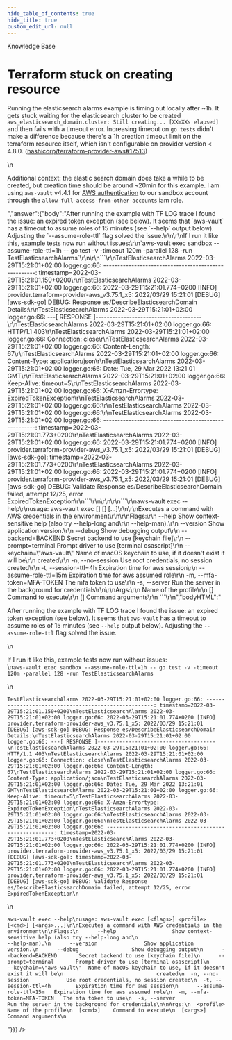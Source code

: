 ```yaml
---
hide_table_of_contents: true
hide_title: true
custom_edit_url: null
---
```



<head>
  <link rel="canonical" href="https://github.com/gruntwork-io/knowledge-base/discussions/330" />
</head>

<CenterLayout>
<span className="searchCategory">Knowledge Base</span>
<h1>Terraform stuck on creating resource</h1>
<GitHub discussion={{"id":"D_kwDOF8slf84APMb5","number":330,"author":{"login":"Etiene"},"title":"Terraform stuck on creating resource","body":"Running the elasticsearch alarms example is timing out locally after ~1h. It gets stuck waiting for the elasticsearch cluster to be created `aws_elasticsearch_domain.cluster: Still creating... [XXmXXs elapsed]` and then fails with a timeout error. Increasing timeout on `go tests` didn't make a difference because there's a 1h creation timeout limit on the terraform resource itself, which isn't configurable on provider version < 4.8.0. (https://github.com/hashicorp/terraform-provider-aws/pull/17513)\r\n\r\nAdditional context: the elastic search domain does take a while to be created, but creation time should be around ~20min for this example. I am using `aws-vault` v4.4.1 for [AWS authentication](https://blog.gruntwork.io/authenticating-to-aws-with-environment-variables-e793d6f6d02e) to our sandbox account through the `allow-full-access-from-other-accounts` iam role. \r\n","bodyHTML":"<p dir=\"auto\">Running the elasticsearch alarms example is timing out locally after ~1h. It gets stuck waiting for the elasticsearch cluster to be created <code class=\"notranslate\">aws_elasticsearch_domain.cluster: Still creating... [XXmXXs elapsed]</code> and then fails with a timeout error. Increasing timeout on <code class=\"notranslate\">go tests</code> didn't make a difference because there's a 1h creation timeout limit on the terraform resource itself, which isn't configurable on provider version &lt; 4.8.0. (<a class=\"issue-link js-issue-link\" data-error-text=\"Failed to load title\" data-id=\"803864302\" data-permission-text=\"Title is private\" data-url=\"https://github.com/hashicorp/terraform-provider-aws/issues/17513\" data-hovercard-type=\"pull_request\" data-hovercard-url=\"/hashicorp/terraform-provider-aws/pull/17513/hovercard\" href=\"https://github.com/hashicorp/terraform-provider-aws/pull/17513\">hashicorp/terraform-provider-aws#17513</a>)</p>\n<p dir=\"auto\">Additional context: the elastic search domain does take a while to be created, but creation time should be around ~20min for this example. I am using <code class=\"notranslate\">aws-vault</code> v4.4.1 for <a href=\"https://blog.gruntwork.io/authenticating-to-aws-with-environment-variables-e793d6f6d02e\" rel=\"nofollow\">AWS authentication</a> to our sandbox account through the <code class=\"notranslate\">allow-full-access-from-other-accounts</code> iam role.</p>","answer":{"body":"After running the example with TF LOG trace I found the issue: an expired token exception (see below). It seems that `aws-vault` has a timeout to assume roles of 15 minutes (see `--help` output below). Adjusting the `--assume-role-ttl` flag solved the issue.\r\n\r\nIf I run it like this, example tests now run without issues:\r\n`aws-vault exec sandbox --assume-role-ttl=1h -- go test -v -timeout 120m -parallel 128 -run TestElasticsearchAlarms`\r\n\r\n```\r\nTestElasticsearchAlarms 2022-03-29T15:21:01+02:00 logger.go:66: -----------------------------------------------------: timestamp=2022-03-29T15:21:01.150+0200\r\nTestElasticsearchAlarms 2022-03-29T15:21:01+02:00 logger.go:66: 2022-03-29T15:21:01.774+0200 [INFO]  provider.terraform-provider-aws_v3.75.1_x5: 2022/03/29 15:21:01 [DEBUG] [aws-sdk-go] DEBUG: Response es/DescribeElasticsearchDomain Details:\r\nTestElasticsearchAlarms 2022-03-29T15:21:01+02:00 logger.go:66: ---[ RESPONSE ]--------------------------------------\r\nTestElasticsearchAlarms 2022-03-29T15:21:01+02:00 logger.go:66: HTTP/1.1 403\r\nTestElasticsearchAlarms 2022-03-29T15:21:01+02:00 logger.go:66: Connection: close\r\nTestElasticsearchAlarms 2022-03-29T15:21:01+02:00 logger.go:66: Content-Length: 67\r\nTestElasticsearchAlarms 2022-03-29T15:21:01+02:00 logger.go:66: Content-Type: application/json\r\nTestElasticsearchAlarms 2022-03-29T15:21:01+02:00 logger.go:66: Date: Tue, 29 Mar 2022 13:21:01 GMT\r\nTestElasticsearchAlarms 2022-03-29T15:21:01+02:00 logger.go:66: Keep-Alive: timeout=5\r\nTestElasticsearchAlarms 2022-03-29T15:21:01+02:00 logger.go:66: X-Amzn-Errortype: ExpiredTokenException\r\nTestElasticsearchAlarms 2022-03-29T15:21:01+02:00 logger.go:66:\r\nTestElasticsearchAlarms 2022-03-29T15:21:01+02:00 logger.go:66:\r\nTestElasticsearchAlarms 2022-03-29T15:21:01+02:00 logger.go:66: -----------------------------------------------------: timestamp=2022-03-29T15:21:01.773+0200\r\nTestElasticsearchAlarms 2022-03-29T15:21:01+02:00 logger.go:66: 2022-03-29T15:21:01.774+0200 [INFO]  provider.terraform-provider-aws_v3.75.1_x5: 2022/03/29 15:21:01 [DEBUG] [aws-sdk-go]: timestamp=2022-03-29T15:21:01.773+0200\r\nTestElasticsearchAlarms 2022-03-29T15:21:01+02:00 logger.go:66: 2022-03-29T15:21:01.774+0200 [INFO]  provider.terraform-provider-aws_v3.75.1_x5: 2022/03/29 15:21:01 [DEBUG] [aws-sdk-go] DEBUG: Validate Response es/DescribeElasticsearchDomain failed, attempt 12/25, error ExpiredTokenException\r\n```\r\n\r\n\r\n```\r\naws-vault exec --help\r\nusage: aws-vault exec [<flags>] <profile> [<cmd>] [<args>...]\r\n\r\nExecutes a command with AWS credentials in the environment\r\n\r\nFlags:\r\n      --help                  Show context-sensitive help (also try --help-long and\r\n                              --help-man).\r\n      --version               Show application version.\r\n      --debug                 Show debugging output\r\n      --backend=BACKEND       Secret backend to use [keychain file]\r\n      --prompt=terminal       Prompt driver to use [terminal osascript]\r\n      --keychain=\"aws-vault\"  Name of macOS keychain to use, if it doesn't exist it will be\r\n                              created\r\n  -n, --no-session            Use root credentials, no session created\r\n  -t, --session-ttl=4h        Expiration time for aws session\r\n      --assume-role-ttl=15m   Expiration time for aws assumed role\r\n  -m, --mfa-token=MFA-TOKEN   The mfa token to use\r\n  -s, --server                Run the server in the background for credentials\r\n\r\nArgs:\r\n  <profile>  Name of the profile\r\n  [<cmd>]    Command to execute\r\n  [<args>]   Command arguments\r\n ```\r\n","bodyHTML":"<p dir=\"auto\">After running the example with TF LOG trace I found the issue: an expired token exception (see below). It seems that <code class=\"notranslate\">aws-vault</code> has a timeout to assume roles of 15 minutes (see <code class=\"notranslate\">--help</code> output below). Adjusting the <code class=\"notranslate\">--assume-role-ttl</code> flag solved the issue.</p>\n<p dir=\"auto\">If I run it like this, example tests now run without issues:<br>\n<code class=\"notranslate\">aws-vault exec sandbox --assume-role-ttl=1h -- go test -v -timeout 120m -parallel 128 -run TestElasticsearchAlarms</code></p>\n<div class=\"snippet-clipboard-content notranslate position-relative overflow-auto\" data-snippet-clipboard-copy-content=\"TestElasticsearchAlarms 2022-03-29T15:21:01+02:00 logger.go:66: -----------------------------------------------------: timestamp=2022-03-29T15:21:01.150+0200\nTestElasticsearchAlarms 2022-03-29T15:21:01+02:00 logger.go:66: 2022-03-29T15:21:01.774+0200 [INFO]  provider.terraform-provider-aws_v3.75.1_x5: 2022/03/29 15:21:01 [DEBUG] [aws-sdk-go] DEBUG: Response es/DescribeElasticsearchDomain Details:\nTestElasticsearchAlarms 2022-03-29T15:21:01+02:00 logger.go:66: ---[ RESPONSE ]--------------------------------------\nTestElasticsearchAlarms 2022-03-29T15:21:01+02:00 logger.go:66: HTTP/1.1 403\nTestElasticsearchAlarms 2022-03-29T15:21:01+02:00 logger.go:66: Connection: close\nTestElasticsearchAlarms 2022-03-29T15:21:01+02:00 logger.go:66: Content-Length: 67\nTestElasticsearchAlarms 2022-03-29T15:21:01+02:00 logger.go:66: Content-Type: application/json\nTestElasticsearchAlarms 2022-03-29T15:21:01+02:00 logger.go:66: Date: Tue, 29 Mar 2022 13:21:01 GMT\nTestElasticsearchAlarms 2022-03-29T15:21:01+02:00 logger.go:66: Keep-Alive: timeout=5\nTestElasticsearchAlarms 2022-03-29T15:21:01+02:00 logger.go:66: X-Amzn-Errortype: ExpiredTokenException\nTestElasticsearchAlarms 2022-03-29T15:21:01+02:00 logger.go:66:\nTestElasticsearchAlarms 2022-03-29T15:21:01+02:00 logger.go:66:\nTestElasticsearchAlarms 2022-03-29T15:21:01+02:00 logger.go:66: -----------------------------------------------------: timestamp=2022-03-29T15:21:01.773+0200\nTestElasticsearchAlarms 2022-03-29T15:21:01+02:00 logger.go:66: 2022-03-29T15:21:01.774+0200 [INFO]  provider.terraform-provider-aws_v3.75.1_x5: 2022/03/29 15:21:01 [DEBUG] [aws-sdk-go]: timestamp=2022-03-29T15:21:01.773+0200\nTestElasticsearchAlarms 2022-03-29T15:21:01+02:00 logger.go:66: 2022-03-29T15:21:01.774+0200 [INFO]  provider.terraform-provider-aws_v3.75.1_x5: 2022/03/29 15:21:01 [DEBUG] [aws-sdk-go] DEBUG: Validate Response es/DescribeElasticsearchDomain failed, attempt 12/25, error ExpiredTokenException\"><pre class=\"notranslate\"><code class=\"notranslate\">TestElasticsearchAlarms 2022-03-29T15:21:01+02:00 logger.go:66: -----------------------------------------------------: timestamp=2022-03-29T15:21:01.150+0200\nTestElasticsearchAlarms 2022-03-29T15:21:01+02:00 logger.go:66: 2022-03-29T15:21:01.774+0200 [INFO]  provider.terraform-provider-aws_v3.75.1_x5: 2022/03/29 15:21:01 [DEBUG] [aws-sdk-go] DEBUG: Response es/DescribeElasticsearchDomain Details:\nTestElasticsearchAlarms 2022-03-29T15:21:01+02:00 logger.go:66: ---[ RESPONSE ]--------------------------------------\nTestElasticsearchAlarms 2022-03-29T15:21:01+02:00 logger.go:66: HTTP/1.1 403\nTestElasticsearchAlarms 2022-03-29T15:21:01+02:00 logger.go:66: Connection: close\nTestElasticsearchAlarms 2022-03-29T15:21:01+02:00 logger.go:66: Content-Length: 67\nTestElasticsearchAlarms 2022-03-29T15:21:01+02:00 logger.go:66: Content-Type: application/json\nTestElasticsearchAlarms 2022-03-29T15:21:01+02:00 logger.go:66: Date: Tue, 29 Mar 2022 13:21:01 GMT\nTestElasticsearchAlarms 2022-03-29T15:21:01+02:00 logger.go:66: Keep-Alive: timeout=5\nTestElasticsearchAlarms 2022-03-29T15:21:01+02:00 logger.go:66: X-Amzn-Errortype: ExpiredTokenException\nTestElasticsearchAlarms 2022-03-29T15:21:01+02:00 logger.go:66:\nTestElasticsearchAlarms 2022-03-29T15:21:01+02:00 logger.go:66:\nTestElasticsearchAlarms 2022-03-29T15:21:01+02:00 logger.go:66: -----------------------------------------------------: timestamp=2022-03-29T15:21:01.773+0200\nTestElasticsearchAlarms 2022-03-29T15:21:01+02:00 logger.go:66: 2022-03-29T15:21:01.774+0200 [INFO]  provider.terraform-provider-aws_v3.75.1_x5: 2022/03/29 15:21:01 [DEBUG] [aws-sdk-go]: timestamp=2022-03-29T15:21:01.773+0200\nTestElasticsearchAlarms 2022-03-29T15:21:01+02:00 logger.go:66: 2022-03-29T15:21:01.774+0200 [INFO]  provider.terraform-provider-aws_v3.75.1_x5: 2022/03/29 15:21:01 [DEBUG] [aws-sdk-go] DEBUG: Validate Response es/DescribeElasticsearchDomain failed, attempt 12/25, error ExpiredTokenException\n</code></pre></div>\n<div class=\"snippet-clipboard-content notranslate position-relative overflow-auto\" data-snippet-clipboard-copy-content=\"aws-vault exec --help\nusage: aws-vault exec [&lt;flags&gt;] &lt;profile&gt; [&lt;cmd&gt;] [&lt;args&gt;...]\n\nExecutes a command with AWS credentials in the environment\n\nFlags:\n      --help                  Show context-sensitive help (also try --help-long and\n                              --help-man).\n      --version               Show application version.\n      --debug                 Show debugging output\n      --backend=BACKEND       Secret backend to use [keychain file]\n      --prompt=terminal       Prompt driver to use [terminal osascript]\n      --keychain=&quot;aws-vault&quot;  Name of macOS keychain to use, if it doesn't exist it will be\n                              created\n  -n, --no-session            Use root credentials, no session created\n  -t, --session-ttl=4h        Expiration time for aws session\n      --assume-role-ttl=15m   Expiration time for aws assumed role\n  -m, --mfa-token=MFA-TOKEN   The mfa token to use\n  -s, --server                Run the server in the background for credentials\n\nArgs:\n  &lt;profile&gt;  Name of the profile\n  [&lt;cmd&gt;]    Command to execute\n  [&lt;args&gt;]   Command arguments\"><pre class=\"notranslate\"><code class=\"notranslate\">aws-vault exec --help\nusage: aws-vault exec [&lt;flags&gt;] &lt;profile&gt; [&lt;cmd&gt;] [&lt;args&gt;...]\n\nExecutes a command with AWS credentials in the environment\n\nFlags:\n      --help                  Show context-sensitive help (also try --help-long and\n                              --help-man).\n      --version               Show application version.\n      --debug                 Show debugging output\n      --backend=BACKEND       Secret backend to use [keychain file]\n      --prompt=terminal       Prompt driver to use [terminal osascript]\n      --keychain=\"aws-vault\"  Name of macOS keychain to use, if it doesn't exist it will be\n                              created\n  -n, --no-session            Use root credentials, no session created\n  -t, --session-ttl=4h        Expiration time for aws session\n      --assume-role-ttl=15m   Expiration time for aws assumed role\n  -m, --mfa-token=MFA-TOKEN   The mfa token to use\n  -s, --server                Run the server in the background for credentials\n\nArgs:\n  &lt;profile&gt;  Name of the profile\n  [&lt;cmd&gt;]    Command to execute\n  [&lt;args&gt;]   Command arguments\n</code></pre></div>"}}} />

</CenterLayout>
  

<!-- ##DOCS-SOURCER-START
{
  "sourcePlugin": "github-discussions",
  "hash": "d589d1f8bae4c25c5e6bb616ed90c9b0"
}
##DOCS-SOURCER-END -->

